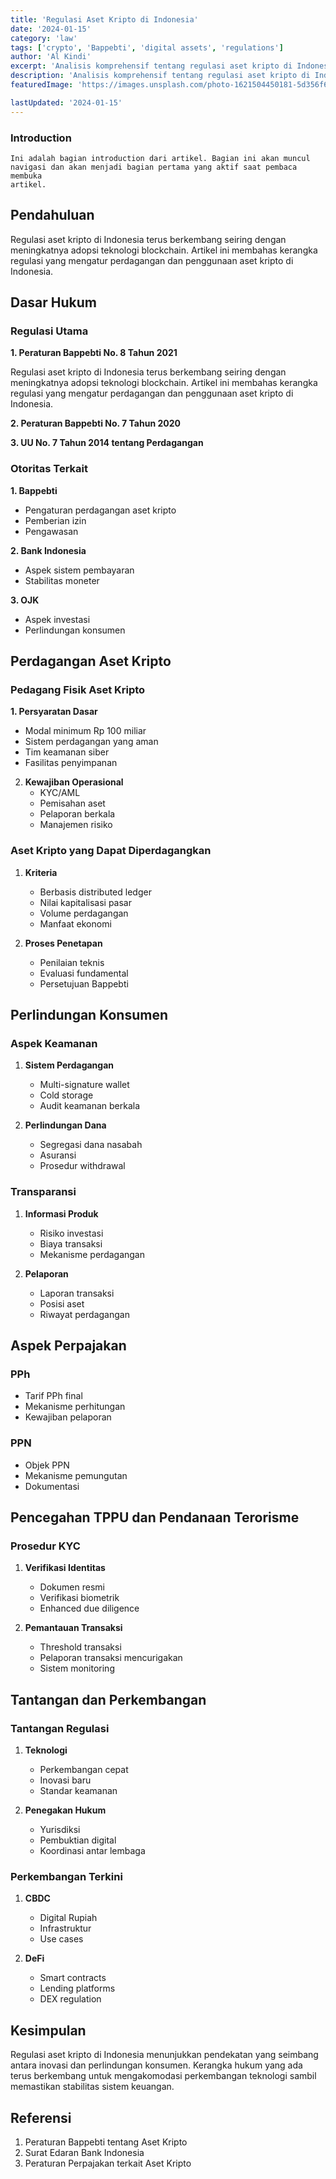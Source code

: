```yaml
---
title: 'Regulasi Aset Kripto di Indonesia'
date: '2024-01-15'
category: 'law'
tags: ['crypto', 'Bappebti', 'digital assets', 'regulations']
author: 'Al Kindi'
excerpt: 'Analisis komprehensif tentang regulasi aset kripto di Indonesia, termasuk aspek perdagangan, perpajakan, dan perlindungan konsumen.'
description: 'Analisis komprehensif tentang regulasi aset kripto di Indonesia, termasuk aspek perdagangan, perpajakan, dan perlindungan konsumen.'
featuredImage: 'https://images.unsplash.com/photo-1621504450181-5d356f61d307?q=80&w=1920&auto=format&fit=crop'

lastUpdated: '2024-01-15'
---
```


<Introduction></Introduction>
### Introduction

```
Ini adalah bagian introduction dari artikel. Bagian ini akan muncul
navigasi dan akan menjadi bagian pertama yang aktif saat pembaca membuka
artikel.
```

## Pendahuluan

Regulasi aset kripto di Indonesia terus berkembang seiring dengan meningkatnya adopsi teknologi blockchain. Artikel ini membahas kerangka regulasi yang mengatur perdagangan dan penggunaan aset kripto di Indonesia.

## Dasar Hukum

### Regulasi Utama

**1. Peraturan Bappebti No. 8 Tahun 2021**

Regulasi aset kripto di Indonesia terus berkembang seiring dengan meningkatnya adopsi teknologi blockchain. Artikel ini membahas kerangka regulasi yang mengatur perdagangan dan penggunaan aset kripto di Indonesia.

**2. Peraturan Bappebti No. 7 Tahun 2020**

**3. UU No. 7 Tahun 2014 tentang Perdagangan**

### Otoritas Terkait

**1. Bappebti**

- Pengaturan perdagangan aset kripto
- Pemberian izin
- Pengawasan

**2. Bank Indonesia**

- Aspek sistem pembayaran
- Stabilitas moneter

**3. OJK**

- Aspek investasi
- Perlindungan konsumen

## Perdagangan Aset Kripto

### Pedagang Fisik Aset Kripto

**1. Persyaratan Dasar**

- Modal minimum Rp 100 miliar
- Sistem perdagangan yang aman
- Tim keamanan siber
- Fasilitas penyimpanan

2. **Kewajiban Operasional**
   - KYC/AML
   - Pemisahan aset
   - Pelaporan berkala
   - Manajemen risiko

### Aset Kripto yang Dapat Diperdagangkan

1. **Kriteria**

   - Berbasis distributed ledger
   - Nilai kapitalisasi pasar
   - Volume perdagangan
   - Manfaat ekonomi

2. **Proses Penetapan**
   - Penilaian teknis
   - Evaluasi fundamental
   - Persetujuan Bappebti

## Perlindungan Konsumen

### Aspek Keamanan

1. **Sistem Perdagangan**

   - Multi-signature wallet
   - Cold storage
   - Audit keamanan berkala

2. **Perlindungan Dana**
   - Segregasi dana nasabah
   - Asuransi
   - Prosedur withdrawal

### Transparansi

1. **Informasi Produk**

   - Risiko investasi
   - Biaya transaksi
   - Mekanisme perdagangan

2. **Pelaporan**
   - Laporan transaksi
   - Posisi aset
   - Riwayat perdagangan

## Aspek Perpajakan

### PPh

- Tarif PPh final
- Mekanisme perhitungan
- Kewajiban pelaporan

### PPN

- Objek PPN
- Mekanisme pemungutan
- Dokumentasi

## Pencegahan TPPU dan Pendanaan Terorisme

### Prosedur KYC

1. **Verifikasi Identitas**

   - Dokumen resmi
   - Verifikasi biometrik
   - Enhanced due diligence

2. **Pemantauan Transaksi**
   - Threshold transaksi
   - Pelaporan transaksi mencurigakan
   - Sistem monitoring

## Tantangan dan Perkembangan

### Tantangan Regulasi

1. **Teknologi**

   - Perkembangan cepat
   - Inovasi baru
   - Standar keamanan

2. **Penegakan Hukum**
   - Yurisdiksi
   - Pembuktian digital
   - Koordinasi antar lembaga

### Perkembangan Terkini

1. **CBDC**

   - Digital Rupiah
   - Infrastruktur
   - Use cases

2. **DeFi**
   - Smart contracts
   - Lending platforms
   - DEX regulation

## Kesimpulan

Regulasi aset kripto di Indonesia menunjukkan pendekatan yang seimbang antara inovasi dan perlindungan konsumen. Kerangka hukum yang ada terus berkembang untuk mengakomodasi perkembangan teknologi sambil memastikan stabilitas sistem keuangan.

## Referensi

1. Peraturan Bappebti tentang Aset Kripto
2. Surat Edaran Bank Indonesia
3. Peraturan Perpajakan terkait Aset Kripto

